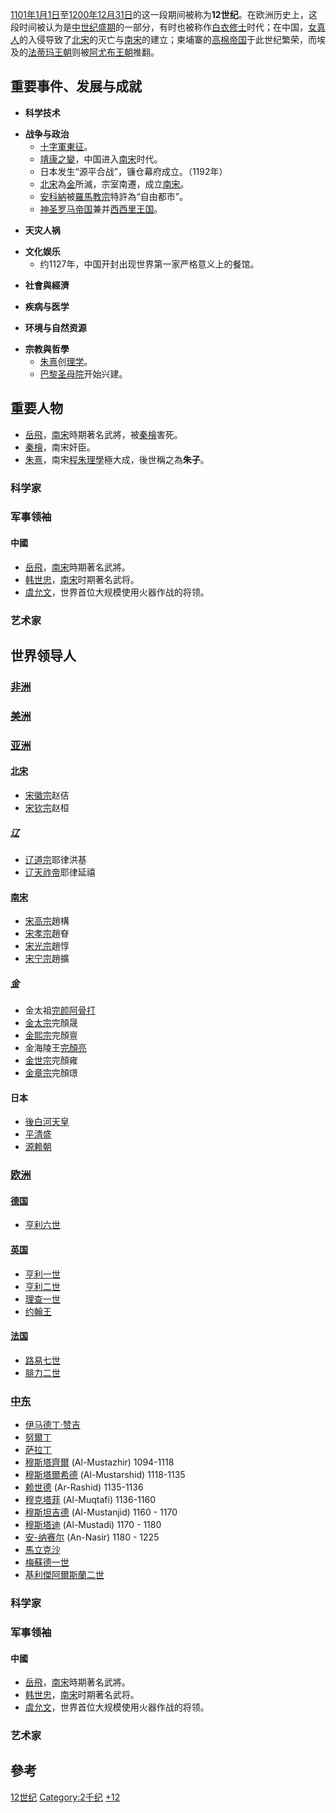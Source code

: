 {{Unreferenced|time=2018-06-27T12:59:11+00:00}}
{{CenturyTOC|12}}
[[1101年|1101年]][[1月1日|1月1日]]至[[1200年|1200年]][[12月31日|12月31日]]的这一段期间被称为'''12世纪'''。在欧洲历史上，这段时间被认为是[[中世纪盛期|中世纪盛期]]的一部分，有时也被称作[[熙笃会|白衣修士]]时代；在中国，[[女真人|女真人]]的入侵导致了[[北宋|北宋]]的灭亡与[[南宋|南宋]]的建立；柬埔寨的[[高棉帝国|高棉帝国]]于此世纪繁荣，而埃及的[[法蒂玛王朝|法蒂玛王朝]]则被[[阿尤布王朝|阿尤布王朝]]推翻。

== 重要事件、发展与成就 ==
*'''科学技术'''

*'''战争与政治'''
**[[十字軍東征|十字軍東征]]。
**[[靖康之變|靖康之變]]，中国进入[[南宋|南宋]]时代。
**日本发生“源平合战”，镰仓幕府成立。（1192年）
**[[北宋|北宋]]為[[金|金]]所滅，宗室南遷，成立[[南宋|南宋]]。
**[[安科納|安科納]]被[[羅馬教宗|羅馬教宗]]特許為“自由都市”。
**[[神圣罗马帝国|神圣罗马帝国]]兼并[[西西里王国|西西里王国]]。

*'''天灾人祸'''

*'''文化娱乐'''
**约1127年，中国开封出现世界第一家严格意义上的餐馆。

*'''社會與經濟'''

*'''疾病与医学'''

*'''环境与自然资源'''

*'''宗教與哲學'''
**[[朱熹|朱熹]]创[[理学|理学]]。
**[[巴黎圣母院|巴黎圣母院]]开始兴建。

== 重要人物 ==
*[[岳飛|岳飛]]，[[南宋|南宋]]時期著名武將，被[[秦檜|秦檜]]害死。
*[[秦檜|秦檜]]，南宋奸臣。
*[[朱熹|朱熹]]，南宋[[程朱理學|程朱理學]]極大成，後世稱之為'''朱子'''。
=== 科学家 ===

=== 军事领袖 ===

==== 中國 ====
*[[岳飛|岳飛]]，[[南宋|南宋]]時期著名武將。
*[[韩世忠|韩世忠]]，[[南宋|南宋]]时期著名武将。
*[[虞允文|虞允文]]，世界首位大规模使用火器作战的将领。
=== 艺术家 ===

== 世界领导人 ==
=== [[非洲|非洲]] ===

=== [[美洲|美洲]] ===

=== [[亚洲|亚洲]] ===
====[[北宋|北宋]]====
* [[宋徽宗|宋徽宗]]赵佶
* [[宋钦宗|宋钦宗]]赵桓
=====[[辽|辽]]=====
*[[辽道宗|辽道宗]]耶律洪基
*[[辽天祚帝|辽天祚帝]]耶律延禧

====[[南宋|南宋]]====
* [[宋高宗|宋高宗]]趙構
* [[宋孝宗|宋孝宗]]趙眘
* [[宋光宗|宋光宗]]趙惇
* [[宋宁宗|宋宁宗]]趙擴
=====[[金朝|金]]=====
*金太祖[[完颜阿骨打|完颜阿骨打]]
*[[金太宗|金太宗]]完顏晟
*[[金熙宗|金熙宗]]完顏亶
*金海陵王[[完顏亮|完顏亮]]
*[[金世宗|金世宗]]完顏雍
*[[金章宗|金章宗]]完顏璟

==== 日本 ====
*[[後白河天皇|後白河天皇]]
*[[平清盛|平清盛]]
*[[源赖朝|源赖朝]]

=== [[欧洲|欧洲]] ===
==== [[德国|德国]] ====
*[[亨利六世_(神圣罗马帝国)|亨利六世]]
==== [[英国|英国]] ====
*[[亨利一世_(英格兰)|亨利一世]]
*[[亨利二世_(英格兰)|亨利二世]]
*[[理查一世|理查一世]]
*[[约翰_(英格兰国王)|约翰王]]
==== [[法国|法国]] ====
*[[路易七世_(法兰西)|路易七世]]
*[[腓力二世_(法兰西)|腓力二世]]

=== [[中东地区|中东]] ===
* [[伊马德丁·赞吉|伊马德丁·赞吉]]
* [[努爾丁|努爾丁]]
* [[萨拉丁|萨拉丁]]
* [[穆斯塔齊爾|穆斯塔齊爾]] (Al-Mustazhir) 1094-1118
* [[穆斯塔爾希德|穆斯塔爾希德]] (Al-Mustarshid) 1118-1135
* [[赖世德|赖世德]] (Ar-Rashid) 1135-1136
* [[穆克塔菲|穆克塔菲]] (Al-Muqtafi) 1136-1160
* [[穆斯坦吉德|穆斯坦吉德]] (Al-Mustanjid) 1160 - 1170
* [[穆斯塔迪|穆斯塔迪]] (Al-Mustadi) 1170 - 1180
* [[阿布·阿拔斯·艾哈邁德·納賽爾·本·侯賽因|安-纳赛尔]] (An-Nasir) 1180 - 1225
* [[馬立克沙_(魯姆)|馬立克沙]]
* [[梅蘇德一世|梅蘇德一世]]
* [[基利傑阿爾斯蘭二世|基利傑阿爾斯蘭二世]]

=== 科学家 ===

=== 军事领袖 ===

==== 中國 ====
*[[岳飛|岳飛]]，[[南宋|南宋]]時期著名武將。
*[[韩世忠|韩世忠]]，[[南宋|南宋]]时期著名武将。
*[[虞允文|虞允文]]，世界首位大规模使用火器作战的将领。
=== 艺术家 ===

== 參考 ==

{{Reflist}}

{{世纪|12}}

[[Category:12世纪|]]
[[Category:2千纪|Category:2千纪]]
[[Category:世纪|+12]]